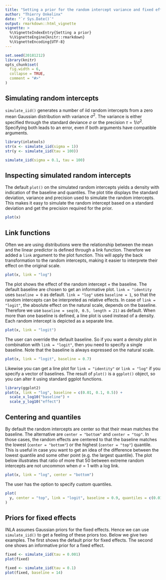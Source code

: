 ```yaml
---
title: "Setting a prior for the random intercept variance and fixed effects"
author: "Thierry Onkelinx"
date: "`r Sys.Date()`"
output: rmarkdown::html_vignette
vignette: >
  %\VignetteIndexEntry{Setting a prior}
  %\VignetteEngine{knitr::rmarkdown}
  %\VignetteEncoding{UTF-8}
---
```


```r
set.seed(20181212)
library(knitr)
opts_chunk$set(
  fig.width = 6,
  collapse = TRUE,
  comment = "#>"
)
```

## Simulating random intercepts

`simulate_iid()` generates a number of iid random intercepts from a zero mean Gaussian distribution with variance $\sigma^2$. The variance is either specified through the standard deviance $\sigma$ or the precision $\tau = 1 /\sigma ^2$. Specifying both leads to an error, even if both arguments have compatible arguments.

```r
library(inlatools)
str(x <- simulate_iid(sigma = 1))
str(y <- simulate_iid(tau = 100))
```

```r
simulate_iid(sigma = 0.1, tau = 100)
```

## Inspecting simulated random intercepts


The default `plot()` on the simulated random intercepts yields a density with indication of the baseline and quantiles. The plot title displays the standard deviation, variance and precision used to simulate the random intercepts. This makes it easy to simulate the random intercept based on a standard deviation and get the precision required for the prior.

```r
plot(x)
```

## Link functions

Often we are using distributions were the relationship between the mean and the linear predictor is defined through a link function. Therefore we added a `link` argument to the plot function. This will apply the back transformation to the random intercepts, making it easier to interprete their effect on the original scale. 

```r
plot(x, link = "log")
```

The plot shows the effect of the random intercept + the baseline. The default baseline are chosen to get an informative plot. `link = "identity` uses `baseline = 0` as default. `link = "log"` uses `baseline = 1`, so that the random intercepts can be interpreted as relative effects. In case of `link = "logit"`, the absolute effect on the natural scale, depends on the baseline. Therefore we use `baseline = seq(0, 0.5, length = 21)` as default. When more than one baseline is defined, a line plot is used instead of a density. Each random intercept is depicted as a separate line. 

```r
plot(x, link = "logit")
```

The user can override the default baseline. So if you want a density plot in combination with `link = "logit"`, then you need to specify a single baseline. Note that the baseline is always expressed on the natural scale.

```r
plot(x, link = "logit", baseline = 0.7)
```

Likewise you can get a line plot for `link = "identity"` or `link = "log"` if you specify a vector of baselines. The result of `plot()` is a `ggplot()` object, so you can alter it using standard ggplot functions.

```r
library(ggplot2)
plot(x, link = "log", baseline = c(0.01, 0.1, 0.5)) +
  scale_x_log10("baseline") +
  scale_y_log10("effect")
```

## Centering and quantiles

By default the random intercepts are center so that their mean matches the baseline. The alternative are `center = "bottom"` and `center = "top"`. In those cases, the random effects are centered to that the baseline matches the lowest (`center = "bottom"`) or the highest (`center = "top"`) quantile. This is useful in case you want to get an idea of the difference between the lowest quantile and some other point (e.g. the largest quantile). The plot below illustrates that ratio of more that 50 between extreme random intercepts are not uncommon when $\sigma = 1$ with a log link.

```r
plot(x, link = "log", center = "bottom")
```

The user has the option to specify custom quantiles.

```r
plot(
  y, center = "top", link = "logit", baseline = 0.9, quantiles = c(0.01, 0.99)
)
```

## Priors for fixed effects

INLA assumes Gaussian priors for the fixed effects. Hence we can use `simulate_iid()` to get a feeling of these priors too. Below we give two examples. The first shows the default prior for fixed effects. The second one shows an informative prior for a fixed effect.

```r
fixed <- simulate_iid(tau = 0.001)
plot(fixed)
```

```r
fixed <- simulate_iid(tau = 0.1)
plot(fixed, baseline = 14)
```
